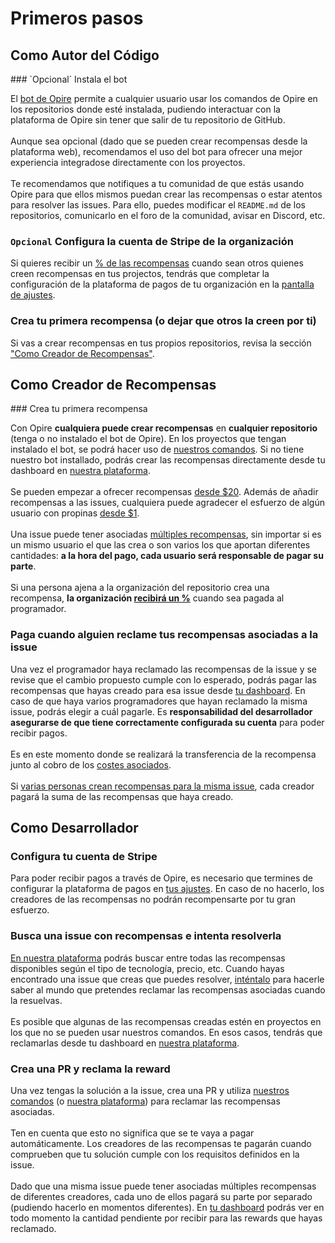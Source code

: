 
# Primeros pasos

## Como Autor del Código

<Steps>
### `Opcional` Instala el bot

<DimmedText>El [bot de Opire](/es/overview/install-bot) permite a cualquier usuario usar los comandos de Opire en los repositorios donde esté instalada, pudiendo interactuar con la plataforma de Opire sin tener que salir de tu repositorio de GitHub.</DimmedText>
<br/><br/>
<DimmedText>Aunque sea opcional (dado que se pueden crear recompensas desde la plataforma web), recomendamos el uso del bot para ofrecer una mejor experiencia integradose directamente con los proyectos.</DimmedText>
<br/><br/>
<DimmedText>Te recomendamos que notifiques a tu comunidad de que estás usando Opire para que ellos mismos puedan crear las recompensas o estar atentos para resolver las issues. Para ello, puedes modificar el `README.md` de los repositorios, comunicarlo en el foro de la comunidad, avisar en Discord, etc.</DimmedText>

### `Opcional` Configura la cuenta de Stripe de la organización

<DimmedText>Si quieres recibir un [% de las recompensas](/es/rewards/pricing#porcentaje-para-el-autor-del-código) cuando sean otros quienes creen recompensas en tus projectos, tendrás que completar la configuración de la plataforma de pagos de tu organización en la [pantalla de ajustes](https://app.opire.dev/settings).</DimmedText>

### Crea tu primera recompensa (o dejar que otros la creen por ti) 

<DimmedText>Si vas a crear recompensas en tus propios repositorios, revisa la sección ["Como Creador de Recompensas"](/es/overview/getting-started#como-creador-de-recompensas).</DimmedText>
</Steps>

## Como Creador de Recompensas

<Steps>
### Crea tu primera recompensa

<DimmedText>Con Opire **cualquiera puede crear recompensas** en **cualquier repositorio** (tenga o no instalado el bot de Opire). En los proyectos que tengan instalado el bot, se podrá hacer uso de [nuestros comandos](/es/overview/commands#crear-recompensa). Si no tiene nuestro bot installado, podrás crear las recompensas directamente desde tu dashboard en [nuestra plataforma](https://app.opire.dev/dashboard/creator/rewards).</DimmedText>
<br/><br/>
<DimmedText>Se pueden empezar a ofrecer recompensas [desde $20](/es/rewards/pricing#precio-mínimo-y-costes). Además de añadir recompensas a las issues, cualquiera puede agradecer el esfuerzo de algún usuario con propinas [desde $1](/es/tips/pricing#precio-mínimo-y-costes).</DimmedText>
<br/><br/>
<DimmedText>Una issue puede tener asociadas [múltiples recompensas](/es/rewards/lifecycle#múltiples-recompensas), sin importar si es un mismo usuario el que las crea o son varios los que aportan diferentes cantidades: **a la hora del pago, cada usuario será responsable de pagar su parte**.</DimmedText>
<br/><br/>
<DimmedText>Si una persona ajena a la organización del repositorio crea una recompensa, **la organización [recibirá un %](/es/rewards/pricing#porcentaje-para-el-autor-del-código)** cuando sea pagada al programador.</DimmedText>

### Paga cuando alguien reclame tus recompensas asociadas a la issue

<DimmedText>Una vez el programador haya reclamado las recompensas de la issue y se revise que el cambio propuesto cumple con lo esperado, podrás pagar las recompensas que hayas creado para esa issue desde [tu dashboard](https://app.opire.dev/dashboard/creator/rewards). En caso de que haya varios programadores que hayan reclamado la misma issue, podrás elegir a cuál pagarle. Es **responsabilidad del desarrollador asegurarse de que tiene correctamente configurada su cuenta** para poder recibir pagos.</DimmedText>
<br/><br/>
<DimmedText>Es en este momento donde se realizará la transferencia de la recompensa junto al cobro de los [costes asociados](/es/rewards/pricing#precio-mínimo-y-costes).</DimmedText>
<br/><br/>
<DimmedText>Si [varias personas crean recompensas para la misma issue](/es/rewards/lifecycle#múltiples-creadores), cada creador pagará la suma de las recompensas que haya creado.</DimmedText>
</Steps>

## Como Desarrollador

<Steps>

### Configura tu cuenta de Stripe

<DimmedText>Para poder recibir pagos a través de Opire, es necesario que termines de configurar la plataforma de pagos en [tus ajustes](https://app.opire.dev/settings). En caso de no hacerlo, los creadores de las recompensas no podrán recompensarte por tu gran esfuerzo.</DimmedText>

### Busca una issue con recompensas e intenta resolverla

<DimmedText>[En nuestra plataforma](https://app.opire.dev) podrás buscar entre todas las recompensas disponibles según el tipo de tecnología, precio, etc. Cuando hayas encontrado una issue que creas que puedes resolver, [inténtalo](/es/overview/commands#intentar-resolver-la-issue) para hacerle saber al mundo que pretendes reclamar las recompensas asociadas cuando la resuelvas.</DimmedText>
<br/><br/>
<DimmedText>Es posible que algunas de las recompensas creadas estén en proyectos en los que no se pueden usar nuestros comandos. En esos casos, tendrás que reclamarlas desde tu dashboard en [nuestra plataforma](https://app.opire.dev/dashboard/programmer/rewards).</DimmedText>

### Crea una PR y reclama la reward

<DimmedText>Una vez tengas la solución a la issue, crea una PR y utiliza [nuestros comandos](/es/overview/commands#reclamar-las-recompensas-asociadas-a-una-issue) (o [nuestra plataforma](https://app.opire.dev/dashboard/programmer/rewards)) para reclamar las recompensas asociadas.</DimmedText>
<br/><br/>
<DimmedText>Ten en cuenta que esto no significa que se te vaya a pagar automáticamente. Los creadores de las recompensas te pagarán cuando comprueben que tu solución cumple con los requisitos definidos en la issue.</DimmedText>
<br/><br/>
<DimmedText>Dado que una misma issue puede tener asociadas múltiples recompensas de diferentes creadores, cada uno de ellos pagará su parte por separado (pudiendo hacerlo en momentos diferentes). En [tu dashboard](https://app.opire.dev/dashboard/programmer/rewards) podrás ver en todo momento la cantidad pendiente por recibir para las rewards que hayas reclamado.</DimmedText>

</Steps>
